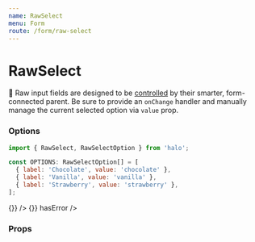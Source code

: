 ```yaml
---
name: RawSelect
menu: Form
route: /form/raw-select
---
```



# RawSelect

📣 Raw input fields are designed to be [controlled](https://reactjs.org/docs/forms.html#controlled-components) by their smarter, form-connected parent. Be sure to provide an `onChange` handler and manually manage the current selected option via `value` prop.

### Options

```jsx
import { RawSelect, RawSelectOption } from 'halo';

const OPTIONS: RawSelectOption[] = [
  { label: 'Chocolate', value: 'chocolate' },
  { label: 'Vanilla', value: 'vanilla' },
  { label: 'Strawberry', value: 'strawberry' },
];
```

<Playground>
  <Label field="ice-cream" title="One True Ice Cream" supportingText="Select your favorite!" containsFieldGroup>
    <Box row align="space-between" maxWidth="350px">
      <RawSelect
        name="ice-cream"
        value="vanilla"
        options={[
          { label: 'Chocolate', value: 'chocolate' },
          { label: 'Vanilla', value: 'vanilla' },
          { label: 'Strawberry', value: 'strawberry' },
        ]}
        onChange={() => {}}
      />
      <RawSelect
        name="ice-cream"
        value="oops, error"
        options={[
          { label: 'Chocolate', value: 'chocolate' },
          { label: 'Vanilla', value: 'vanilla' },
          { label: 'Strawberry', value: 'strawberry' },
        ]}
        onChange={() => {}}
        hasError
      />
    </Box>
  </Label>
</Playground>

### Props

<Props of={RawSelect} />
